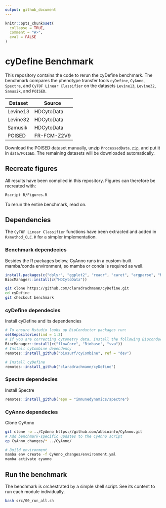 ```yaml
---
output: github_document
---
```


<!-- README.md is generated from README.Rmd. Please edit that file -->

```r
knitr::opts_chunk$set(
  collapse = TRUE,
  comment = "#>",
  eval = FALSE
)
```

# cyDefine Benchmark


This repository contains the code to rerun the cyDefine benchmark.
The benchmark compares the phenotype transfer tools `cyDefine`, `CyAnno`, `Spectre`, and `CyTOF Linear Classifier` on the datasets `Levine13`, `Levine32`, `Samusik`, and `POISED`.

| Dataset | Source |
|---------|--------|
| Levine13 | HDCytoData |
| Levine32 | HDCytoData |
| Samusik | HDCytoData |
| POISED | FR-FCM-Z2V9 |

Download the POISED dataset manually, unzip `ProcessedData.zip`, and put it in `data/POISED`. The remaining datasets will be downloaded automatically.


## Recreate figures

All results have been compiled in this repository. Figures can therefore be recreated with:

```sh
Rscript R/Figures.R
```

To rerun the entire benchmark, read on.

## Dependencies

The `CyTOF Linear Classifier` functions have been extracted and added in `R/method_CLC.R` for a simpler implementation.

### Benchmark dependecies

Besides the R packages below, CyAnno runs in a custom-built mamba/conda environment, so mamba or conda is required as well.

```r
install.packages(c("dplyr", "ggplot2", "readr", "caret", "argparse", "MASS", "patchwork", "ggpubr"))
BiocManager::install(c("HDCytoData"))
```

```sh
git clone https://github.com/claradrachmann/cyDefine.git
cd cyDefine
git checkout benchmark
```

### cyDefine dependecies

Install cyDefine and its dependencies

```r
# To ensure Rstudio looks up BioConductor packages run:
setRepositories(ind = 1:2)
# If you are correcting cytometry data, install the following Bioconductor packages:
BiocManager::install(c("flowCore", "Biobase", "sva"))
# Install cyCombine dependency
remotes::install_github("biosurf/cyCombine", ref = "dev")

# Install cyDefine
remotes::install_github("claradrachmann/cyDefine")
```

### Spectre dependecies

Install Spectre

```r
remotes::install_github(repo = "immunedynamics/spectre")
```

### CyAnno dependecies

Clone CyAnno

```sh
git clone -o ../CyAnno https://github.com/abbioinfo/CyAnno.git
# Add benchmark-specific updates to the CyAnno script
cp CyAnno_changes/* ../CyAnno/

# Build environment
mamba env create -f CyAnno_changes/environment.yml
mamba activate cyanno
```

## Run the benchmark

The benchmark is orchestrated by a simple shell script.
See its content to run each module individually.

```sh
bash src/00_run_all.sh
```


